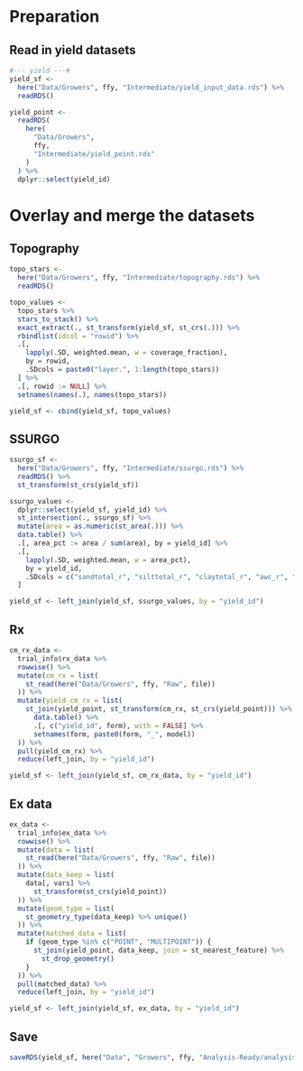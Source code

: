 # Preparation

## Read in yield datasets

```r
#--- yield ---#
yield_sf <-
  here("Data/Growers", ffy, "Intermediate/yield_input_data.rds") %>%
  readRDS()
```

```r
yield_point <-
  readRDS(
    here(
      "Data/Growers",
      ffy,
      "Intermediate/yield_point.rds"
    )
  ) %>%
  dplyr::select(yield_id)

```

# Overlay and merge the datasets

## Topography

```r
topo_stars <-
  here("Data/Growers", ffy, "Intermediate/topography.rds") %>%
  readRDS()

topo_values <-
  topo_stars %>%
  stars_to_stack() %>%
  exact_extract(., st_transform(yield_sf, st_crs(.))) %>%
  rbindlist(idcol = "rowid") %>%
  .[,
    lapply(.SD, weighted.mean, w = coverage_fraction),
    by = rowid,
    .SDcols = paste0("layer.", 1:length(topo_stars))
  ] %>%
  .[, rowid := NULL] %>%
  setnames(names(.), names(topo_stars))

yield_sf <- cbind(yield_sf, topo_values)
```

## SSURGO

```r
ssurgo_sf <-
  here("Data/Growers", ffy, "Intermediate/ssurgo.rds") %>%
  readRDS() %>%
  st_transform(st_crs(yield_sf))

ssurgo_values <-
  dplyr::select(yield_sf, yield_id) %>%
  st_intersection(., ssurgo_sf) %>%
  mutate(area = as.numeric(st_area(.))) %>%
  data.table() %>%
  .[, area_pct := area / sum(area), by = yield_id] %>%
  .[,
    lapply(.SD, weighted.mean, w = area_pct),
    by = yield_id,
    .SDcols = c("sandtotal_r", "silttotal_r", "claytotal_r", "awc_r", "om_r", "dbovendry_r")
  ]

yield_sf <- left_join(yield_sf, ssurgo_values, by = "yield_id")

```

## Rx

```r
cm_rx_data <-
  trial_info$rx_data %>%
  rowwise() %>%
  mutate(cm_rx = list(
    st_read(here("Data/Growers", ffy, "Raw", file))
  )) %>%
  mutate(yield_cm_rx = list(
    st_join(yield_point, st_transform(cm_rx, st_crs(yield_point))) %>%
      data.table() %>%
      .[, c("yield_id", form), with = FALSE] %>%
      setnames(form, paste0(form, "_", model))
  )) %>%
  pull(yield_cm_rx) %>%
  reduce(left_join, by = "yield_id")

yield_sf <- left_join(yield_sf, cm_rx_data, by = "yield_id")
```

## Ex data

```r
ex_data <-
  trial_info$ex_data %>%
  rowwise() %>%
  mutate(data = list(
    st_read(here("Data/Growers", ffy, "Raw", file))
  )) %>%
  mutate(data_keep = list(
    data[, vars] %>%
      st_transform(st_crs(yield_point))
  )) %>%
  mutate(geom_type = list(
    st_geometry_type(data_keep) %>% unique()
  )) %>%
  mutate(matched_data = list(
    if (geom_type %in% c("POINT", "MULTIPOINT")) {
      st_join(yield_point, data_keep, join = st_nearest_feature) %>%
        st_drop_geometry()
    }
  )) %>%
  pull(matched_data) %>%
  reduce(left_join, by = "yield_id")

yield_sf <- left_join(yield_sf, ex_data, by = "yield_id")
```

## Save

```r
saveRDS(yield_sf, here("Data", "Growers", ffy, "Analysis-Ready/analysis_data.rds"))
```

